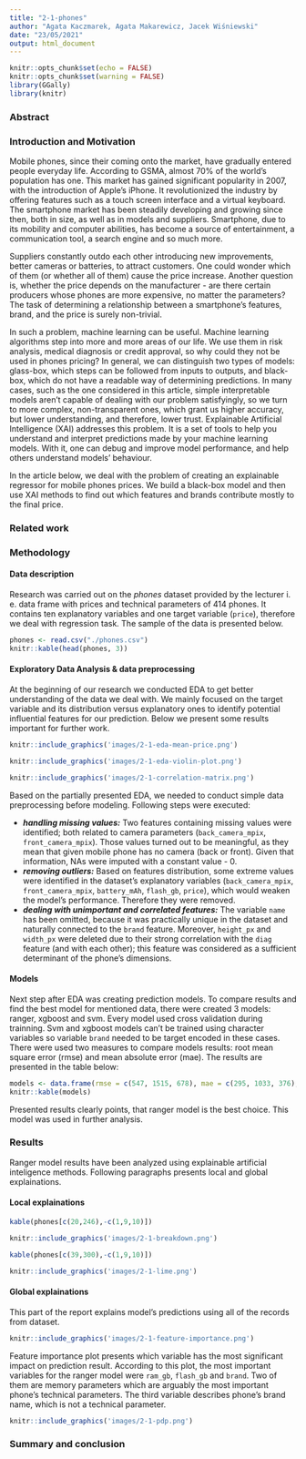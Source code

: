```yaml
---
title: "2-1-phones"
author: "Agata Kaczmarek, Agata Makarewicz, Jacek Wiśniewski"
date: "23/05/2021"
output: html_document
---
```


```r
knitr::opts_chunk$set(echo = FALSE)
knitr::opts_chunk$set(warning = FALSE)
library(GGally)
library(knitr)
```

### Abstract

### Introduction and Motivation

Mobile phones, since their coming onto the market, have gradually entered people everyday life. According to GSMA, almost 70% of the world's population has one. This market has gained significant popularity in 2007, with the introduction of Apple's iPhone. It revolutionized the industry by offering features such as a touch screen interface and a virtual keyboard. The smartphone market has been steadily developing and growing since then, both in size, as well as in models and suppliers. Smartphone, due to its mobility and computer abilities, has become a source of entertainment, a communication tool, a search engine and so much more.

Suppliers constantly outdo each other introducing new improvements, better cameras or batteries, to attract customers. One could wonder which of them (or whether all of them) cause the price increase. Another question is, whether the price depends on the manufacturer - are there certain producers whose phones are more expensive, no matter the parameters? The task of determining a relationship between a smartphone's features, brand, and the price is surely non-trivial.

In such a problem, machine learning can be useful. Machine learning algorithms step into more and more areas of our life. We use them in risk analysis, medical diagnosis or credit approval, so why could they not be used in phones pricing? In general, we can distinguish two types of models: glass-box, which steps can be followed from inputs to outputs, and black-box, which do not have a readable way of determining predictions. In many cases, such as the one considered in this article, simple interpretable models aren't capable of dealing with our problem satisfyingly, so we turn to more complex, non-transparent ones, which grant us higher accuracy, but lower understanding, and therefore, lower trust. Explainable Artificial Intelligence (XAI) addresses this problem. It is a set of tools to help you understand and interpret predictions made by your machine learning models. With it, one can debug and improve model performance, and help others understand models' behaviour.

In the article below, we deal with the problem of creating an explainable regressor for mobile phones prices. We build a black-box model and then use XAI methods to find out which features and brands contribute mostly to the final price. 

### Related work

### Methodology

#### Data description

Research was carried out on the *phones* dataset provided by the lecturer i. e. data frame with prices and technical parameters of 414 phones. It contains ten explanatory variables and one target variable (`price`), therefore we deal with regression task. The sample of the data is presented below.

```r
phones <- read.csv("./phones.csv")
knitr::kable(head(phones, 3))
```

#### Exploratory Data Analysis & data preprocessing

At the beginning of our research we conducted EDA to get better understanding of the data we deal with. We mainly focused on the target variable and its distribution versus explanatory ones to identify potential influential features for our prediction. Below we present some results important for further work.

```r
knitr::include_graphics('images/2-1-eda-mean-price.png')
```

```r
knitr::include_graphics('images/2-1-eda-violin-plot.png')
```

```r
knitr::include_graphics('images/2-1-correlation-matrix.png')
```

Based on the partially presented EDA, we needed to conduct simple data preprocessing before modeling. Following steps were executed:

* ***handling missing values:*** Two features containing missing values were identified; both related to camera parameters (`back_camera_mpix`, `front_camera_mpix`). Those values turned out to be meaningful, as they mean that given mobile phone has no camera (back or front). Given that information, NAs were imputed with a constant value - 0.
* ***removing outliers:*** Based on features distribution, some extreme values were identified in the dataset's explanatory variables (`back_camera_mpix`, `front_camera_mpix`, `battery_mAh`, `flash_gb`, `price`), which would weaken the model's performance. Therefore they were removed.
* ***dealing with unimportant and correlated features:*** The variable `name` has been omitted, because it was practically unique in the dataset and naturally connected to the `brand` feature. Moreover, `height_px` and `width_px` were deleted due to their strong correlation with the `diag` feature (and with each other); this feature was considered as a sufficient determinant of the phone's dimensions.

#### Models

Next step after EDA was creating prediction models. To compare results and find the best model for mentioned data, there were created 3 models: ranger, xgboost and svm. Every model used cross validation during trainning. Svm and xgboost models can't be trained using character variables so variable `brand` needed to be target encoded in these cases. There were used two measures to compare models results: root mean square error (rmse) and mean absolute error (mae). The results are presented in the table below:

```r
models <- data.frame(rmse = c(547, 1515, 678), mae = c(295, 1033, 376), row.names = c('ranger', 'xgboost', 'svm'))
knitr::kable(models)
```

Presented results clearly points, that ranger model is the best choice. This model was used in further analysis.

### Results

Ranger model results have been analyzed using explainable artificial inteligence methods. Following paragraphs presents local and global explainations.

#### Local explainations

```r
kable(phones[c(20,246),-c(1,9,10)])
```

```r
knitr::include_graphics('images/2-1-breakdown.png')
```

```r
kable(phones[c(39,300),-c(1,9,10)])
```

```r
knitr::include_graphics('images/2-1-lime.png')
```

#### Global explainations

This part of the report explains model's predictions using all of the records from dataset.

```r
knitr::include_graphics('images/2-1-feature-importance.png')
```

Feature importance plot presents which variable has the most significant impact on prediction result. According to this plot, the most important variables for the ranger model were `ram_gb`, `flash_gb` and `brand`. Two of them are memory parameters which are arguably the most important phone's technical parameters. The third variable describes phone's brand name, which is not a technical parameter.

```r
knitr::include_graphics('images/2-1-pdp.png')
```
### Summary and conclusion

